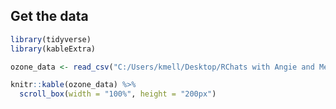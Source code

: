 
## Get the data

```{r get data, message = F}

library(tidyverse)
library(kableExtra)

ozone_data <- read_csv("C:/Users/kmell/Desktop/RChats with Angie and Melinda/data/ozone_2016.csv") 

knitr::kable(ozone_data) %>%
  scroll_box(width = "100%", height = "200px")


```